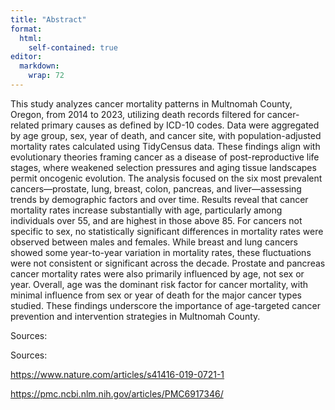 ```yaml
---
title: "Abstract"
format: 
  html:
    self-contained: true
editor: 
  markdown: 
    wrap: 72
---
```


This study analyzes cancer mortality patterns in Multnomah County,
Oregon, from 2014 to 2023, utilizing death records filtered for
cancer-related primary causes as defined by ICD-10 codes. Data were
aggregated by age group, sex, year of death, and cancer site, with
population-adjusted mortality rates calculated using TidyCensus data.
These findings align with evolutionary theories framing cancer as a
disease of post-reproductive life stages, where weakened selection
pressures and aging tissue landscapes permit oncogenic evolution. The
analysis focused on the six most prevalent cancers—prostate, lung,
breast, colon, pancreas, and liver—assessing trends by demographic
factors and over time. Results reveal that cancer mortality rates
increase substantially with age, particularly among individuals over 55,
and are highest in those above 85. For cancers not specific to sex, no
statistically significant differences in mortality rates were observed
between males and females. While breast and lung cancers showed some
year-to-year variation in mortality rates, these fluctuations were not
consistent or significant across the decade. Prostate and pancreas
cancer mortality rates were also primarily influenced by age, not sex or
year. Overall, age was the dominant risk factor for cancer mortality,
with minimal influence from sex or year of death for the major cancer
types studied. These findings underscore the importance of age-targeted
cancer prevention and intervention strategies in Multnomah County.

Sources:

Sources:

<https://www.nature.com/articles/s41416-019-0721-1>

<https://pmc.ncbi.nlm.nih.gov/articles/PMC6917346/>
